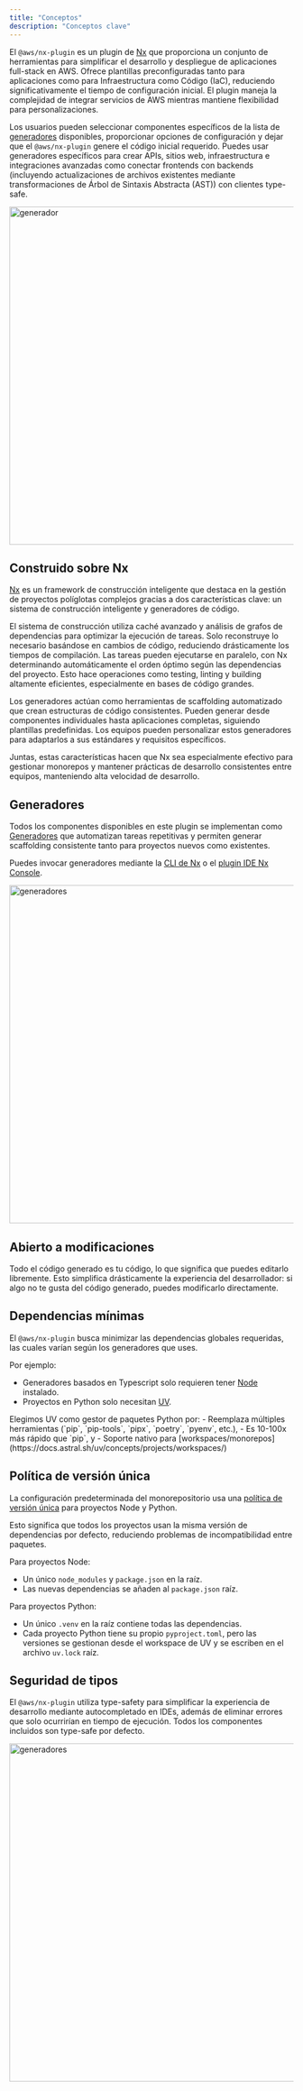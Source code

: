 ```yaml
---
title: "Conceptos"
description: "Conceptos clave"
---
```





El `@aws/nx-plugin` es un plugin de [Nx](https://nx.dev/) que proporciona un conjunto de herramientas para simplificar el desarrollo y despliegue de aplicaciones full-stack en AWS. Ofrece plantillas preconfiguradas tanto para aplicaciones como para Infraestructura como Código (IaC), reduciendo significativamente el tiempo de configuración inicial. El plugin maneja la complejidad de integrar servicios de AWS mientras mantiene flexibilidad para personalizaciones.

Los usuarios pueden seleccionar componentes específicos de la lista de [generadores](#generators) disponibles, proporcionar opciones de configuración y dejar que el `@aws/nx-plugin` genere el código inicial requerido. Puedes usar generadores específicos para crear APIs, sitios web, infraestructura e integraciones avanzadas como conectar frontends con backends (incluyendo actualizaciones de archivos existentes mediante transformaciones de Árbol de Sintaxis Abstracta (AST)) con clientes type-safe.

<Image src={websiteGeneratorGif} alt="generador" width="800" height="600" />

## Construido sobre Nx

[Nx](https://nx.dev) es un framework de construcción inteligente que destaca en la gestión de proyectos políglotas complejos gracias a dos características clave: un sistema de construcción inteligente y generadores de código.

El sistema de construcción utiliza caché avanzado y análisis de grafos de dependencias para optimizar la ejecución de tareas. Solo reconstruye lo necesario basándose en cambios de código, reduciendo drásticamente los tiempos de compilación. Las tareas pueden ejecutarse en paralelo, con Nx determinando automáticamente el orden óptimo según las dependencias del proyecto. Esto hace operaciones como testing, linting y building altamente eficientes, especialmente en bases de código grandes.

Los generadores actúan como herramientas de scaffolding automatizado que crean estructuras de código consistentes. Pueden generar desde componentes individuales hasta aplicaciones completas, siguiendo plantillas predefinidas. Los equipos pueden personalizar estos generadores para adaptarlos a sus estándares y requisitos específicos.

Juntas, estas características hacen que Nx sea especialmente efectivo para gestionar monorepos y mantener prácticas de desarrollo consistentes entre equipos, manteniendo alta velocidad de desarrollo.

## Generadores

Todos los componentes disponibles en este plugin se implementan como [Generadores](https://nx.dev/features/generate-code) que automatizan tareas repetitivas y permiten generar scaffolding consistente tanto para proyectos nuevos como existentes.

Puedes invocar generadores mediante la [CLI de Nx](https://nx.dev/features/generate-code#invoke-generators) o el [plugin IDE Nx Console](https://nx.dev/getting-started/editor-setup).

<Image src={generatorsJpg} alt="generadores" width="800" height="600" />

## Abierto a modificaciones

Todo el código generado es tu código, lo que significa que puedes editarlo libremente. Esto simplifica drásticamente la experiencia del desarrollador: si algo no te gusta del código generado, puedes modificarlo directamente.

## Dependencias mínimas

El `@aws/nx-plugin` busca minimizar las dependencias globales requeridas, las cuales varían según los generadores que uses.

Por ejemplo:
- Generadores basados en Typescript solo requieren tener [Node](https://nodejs.org/en/download) instalado.
- Proyectos en Python solo necesitan [UV](https://docs.astral.sh/uv/).

<Aside>
  Elegimos UV como gestor de paquetes Python por:
  - Reemplaza múltiples herramientas (`pip`, `pip-tools`, `pipx`, `poetry`, `pyenv`, etc.),
  - Es 10-100x más rápido que `pip`, y
  - Soporte nativo para [workspaces/monorepos](https://docs.astral.sh/uv/concepts/projects/workspaces/)
</Aside>

## Política de versión única

La configuración predeterminada del monorepositorio usa una [política de versión única](https://nx.dev/concepts/decisions/dependency-management#single-version-policy) para proyectos Node y Python.

Esto significa que todos los proyectos usan la misma versión de dependencias por defecto, reduciendo problemas de incompatibilidad entre paquetes.

Para proyectos Node:
- Un único `node_modules` y `package.json` en la raíz.
- Las nuevas dependencias se añaden al `package.json` raíz.

Para proyectos Python:
- Un único `.venv` en la raíz contiene todas las dependencias.
- Cada proyecto Python tiene su propio `pyproject.toml`, pero las versiones se gestionan desde el workspace de UV y se escriben en el archivo `uv.lock` raíz.

## Seguridad de tipos

El `@aws/nx-plugin` utiliza type-safety para simplificar la experiencia de desarrollo mediante autocompletado en IDEs, además de eliminar errores que solo ocurrirían en tiempo de ejecución. Todos los componentes incluidos son type-safe por defecto.

<Image src={typeSafetyGif} alt="generadores" width="800" height="600" />